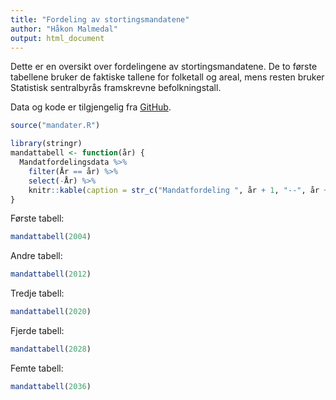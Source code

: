 ```yaml
---
title: "Fordeling av stortingsmandatene"
author: "Håkon Malmedal"
output: html_document
---
```


Dette er en oversikt over fordelingene av stortingsmandatene. De to første tabellene bruker de faktiske tallene for folketall og areal, mens resten bruker Statistisk sentralbyrås framskrevne befolkningstall.

Data og kode er tilgjengelig fra [GitHub](https://github.com/hmalmedal/mandatfordeling).

```r
source("mandater.R")
```

```r
library(stringr)
mandattabell <- function(år) {
  Mandatfordelingsdata %>%
    filter(År == år) %>%
    select(-År) %>%
    knitr::kable(caption = str_c("Mandatfordeling ", år + 1, "--", år + 9))
}
```

Første tabell:

```r
mandattabell(2004)
```

Andre tabell:

```r
mandattabell(2012)
```

Tredje tabell:

```r
mandattabell(2020)
```

Fjerde tabell:

```r
mandattabell(2028)
```

Femte tabell:

```r
mandattabell(2036)
```
